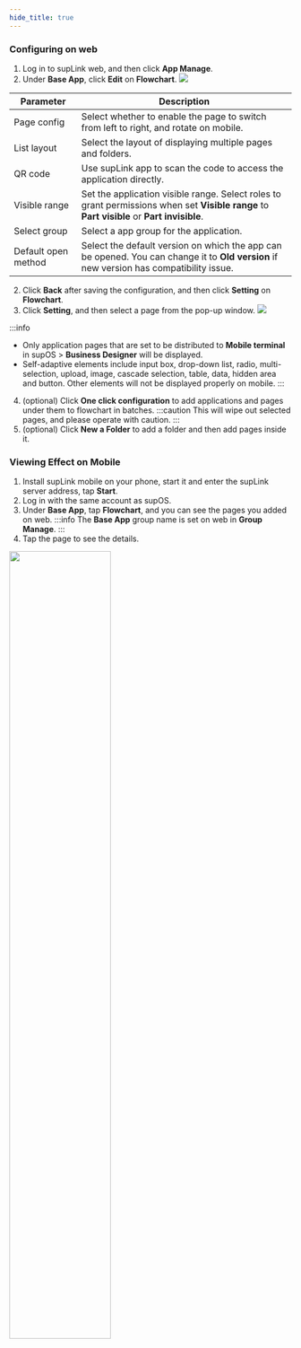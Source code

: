 ```yaml
---
hide_title: true
---
```


### Configuring on web

1. Log in to supLink web, and then click **App Manage**.
2. Under **Base App**, click **Edit** on **Flowchart**.
![](https://wordpressfreezonex.oss-accelerate.aliyuncs.com/supLink/19.png)

<table>
    <thead>
      <tr>
        <th>Parameter</th>
        <th>Description</th>
      </tr>
    </thead>
    <tbody>
      <tr>
        <td>Page config</td>
        <td>Select whether to enable the page to switch from left to right, and rotate on mobile.</td>
      </tr>
      <tr>
        <td>List layout</td>
        <td>Select the layout of displaying multiple pages and folders.</td>
      </tr>
      <tr>
        <td>QR code</td>
        <td>Use supLink app to scan the code to access the application directly.</td>
      </tr>
      <tr>
        <td>Visible range</td>
        <td>Set the application visible range. Select roles to grant permissions when set <b>Visible range</b> to <b>Part visible</b> or <b>Part invisible</b>.</td>
      </tr>
      <tr>
        <td>Select group</td>
        <td>Select a app group for the application.</td>
      </tr>
      <tr>
        <td>Default open method</td>
        <td>Select the default version on which the app can be opened. You can change it to <b>Old version</b> if new version has compatibility issue.</td>
      </tr>
    </tbody>
</table>

2. Click **Back** after saving the configuration, and then click **Setting** on **Flowchart**.
3. Click **Setting**, and then select a page from the pop-up window.
![](https://wordpressfreezonex.oss-accelerate.aliyuncs.com/supLink/16.png)

:::info
- Only application pages that are set to be distributed to **Mobile terminal** in supOS > **Business Designer** will be displayed.
- Self-adaptive elements include input box, drop-down list, radio, multi-selection, upload, image, cascade selection, table, data, hidden area and button. Other elements will not be displayed properly on mobile.
:::
4. (optional) Click **One click configuration** to add applications and pages under them to flowchart in batches.
:::caution
This will wipe out selected pages, and please operate with caution.
:::
5. (optional) Click **New a Folder** to add a folder and then add pages inside it.

### Viewing Effect on Mobile

1. Install supLink mobile on your phone, start it and enter the supLink server address, tap **Start**.
2. Log in with the same account as supOS.
3. Under **Base App**, tap **Flowchart**, and you can see the pages you added on web.
:::info
The **Base App** group name is set on web in **Group Manage**.
:::
4. Tap the page to see the details.

<img class="linkimg" src="https://wordpressfreezonex.oss-accelerate.aliyuncs.com/supLink/17.png"  width="60%" />
